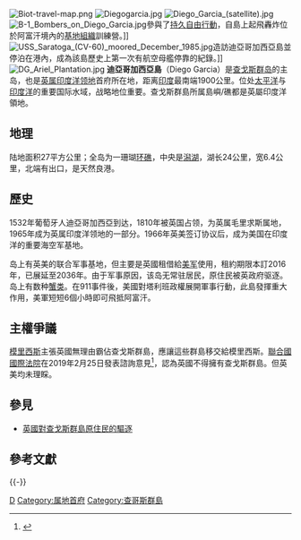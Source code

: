 {{NoteTA
|1=zh-tw:查哥斯;zh-cn:查戈斯;
|2=zh-tw:迪亞哥加西亞;zh-cn:迪戈加西亚;
|3=zh-cn:毛里求斯;zh-hk:毛里裘斯;zh-tw:模里西斯;
}}
{{coord|10|21|S|72|25|E|scale:10000|display=title}}
[[File:Biot-travel-map.png|thumb]]
{{Location map
 |Indian Ocean
 |label=迪亞哥加西亞島
 |lat_deg=-7|lat_min=18|lat_sec=48
 |lon_deg=72|lon_min=24|lon_sec=40
 |position=left
 |width=250
 |float=right
 |caption=迪亞哥加西亞島的位置
}}
[[File:Diegogarcia.jpg|thumb]]
[[File:Diego_Garcia_(satellite).jpg|thumb]]
[[File:B-1_Bombers_on_Diego_Garcia.jpg|thumb]]參與了[[持久自由行動|持久自由行動]]，自島上起飛轟炸位於阿富汗境內的[[基地組織|基地組織]]訓練營。]]
[[File:USS_Saratoga_(CV-60)_moored_December_1985.jpg|thumb]]造訪迪亞哥加西亞島並停泊在港內，成為該島歷史上第一次有航空母艦停靠的紀錄。]]
[[File:DG_Ariel_Plantation.jpg|thumb]]
'''迪亞哥加西亞島'''（Diego Garcia）是[[查戈斯群岛|查戈斯群岛]]的主岛，也是[[英属印度洋领地|英属印度洋领地]]首府所在地，距离[[印度|印度]]最南端1900公里。位处[[太平洋|太平洋]]与[[印度洋|印度洋]]的重要国际水域，战略地位重要。查戈斯群島所属島嶼/礁都是英屬印度洋領地。

==地理==
陆地面积27平方公里；全岛为一珊瑚[[环礁|环礁]]，中央是[[潟湖|潟湖]]，湖长24公里，宽6.4公里，北端有出口，是天然良港。

==歷史==
1532年葡萄牙人迪亞哥加西亞到达，1810年被英国占领，为英属毛里求斯属地，1965年成为英属印度洋领地的一部分。1966年英美签订协议后，成为美国在印度洋的重要海空军基地。

岛上有英美的联合军事基地，但主要是英國租借給[[美军|美军]]使用，租約期限本訂2016年，已展延至2036年。由于军事原因，该岛无常驻居民，原住民被英政府驱逐。岛上有数种[[螃蟹|蟹类]]。在911事件後，美國對塔利班政權展開軍事行動，此島發揮重大作用，美軍短短6個小時即可飛抵阿富汗。

== 主權爭議 ==
[[模里西斯|模里西斯]]主張英國無理由霸佔查戈斯群島，應讓這些群島移交給模里西斯。[[联合国|聯合國]][[国际法院|國際法院]]在2019年2月25日發表諮詢意見<ref>{{Cite journal|title=Legal consequences of the separation of the Chagos Archipelago from Mauritius in 1965, advisory opinion.|author=International Court of Justice|url=https://www.icj-cij.org/public/files/case-related/169/169-20190225-ADV-01-00-BI.pdf|journal=I.C.J. Reports 2019|year=2019|page=95}}</ref>，認為英國不得擁有查戈斯群島。但英美均未理睬。

==參見==
*[[英國對查戈斯群島原住民的驅逐|英國對查戈斯群島原住民的驅逐]]

==參考文獻==
{{Reflist}}

{{-}}
{{亞洲最高點}}

[[Category:印度洋岛屿|D]]
[[Category:属地首府|Category:属地首府]]
[[Category:查哥斯群島|Category:查哥斯群島]]